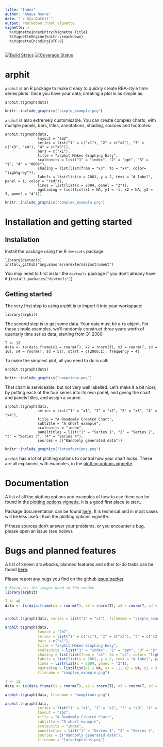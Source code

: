 ```yaml
---
title: "Index"
author: "Angus Moore"
date: "`r Sys.Date()`"
output: rmarkdown::html_vignette
vignette: >
  %\VignetteIndexEntry{Vignette Title}
  %\VignetteEngine{knitr::rmarkdown}
  %\VignetteEncoding{UTF-8}
---
```


[![Build Status](https://travis-ci.org/angusmoore/arphit.svg?branch=master)](https://travis-ci.org/angusmoore/arphit)
[![Coverage Status](https://coveralls.io/repos/github/angusmoore/arphit/badge.svg?branch=master)](https://coveralls.io/github/angusmoore/arphit?branch=master)

# arphit

`arphit` is an R package to make it easy to quickly create RBA-style time series plots. Once you have your data, creating a plot is as simple as:
```
arphit.tsgraph(data)
```
```r
knitr::include_graphics("simple_example.png")
```

`arphit` is also extremely customisable. You can create complex charts, with multiple panels, bars, titles, annotations, shading, sources and footnotes:
```
arphit.tsgraph(data,
               layout = "2b2",
               series = list("1" = c("x1"), "2" = c("x2"), "3" = c("x3", "x4"), "4" = c("x5")),
               bars = c("x1"),
               title = "arphit Makes Graphing Easy",
               scaleunits = list("1" = "index", "2" = "ppt", "3" = "$", "4" = "000s"),
               shading = list(list(from = "x3", to = "x4", color= "lightgrey")),
               labels = list(list(x = 2001, y = 2, text = "A label", panel = 1, color = "red")),
               lines = list(list(x = 2004, panel = "2")),
               bgshading = list(list(x1 = NA, y1 = -1, x2 = NA, y2 = 3, panel = "4")))
```
```r
knitr::include_graphics("complex_example.png")
```

# Installation and getting started

## Installation

Install the package using the R `devtools` package:
```
library(devtools)
install_github("angusmoore/varexternalinstrument")
```

You may need to first install the `devtools` package if you don't already have it (`install.packages("devtools")`).

## Getting started

The very first step to using arphit is to import it into your workspace:
```
library(arphit)
```

The second step is to get some data. Your data must be a `ts` object. For these simple examples, we'll randomly construct three years worth of quarterly time series data, starting from Q1 2000:
```
T <- 12
data <- ts(data.frame(x1 = rnorm(T), x2 = rnorm(T), x3 = rnorm(T, sd = 10), x4 = rnorm(T, sd = 5)), start = c(2000,1), frequency = 4)
```

To make the simplest plot, all you need to do is call:
```
arphit.tsgraph(data)
```
```r
knitr::include_graphics("nooptions.png")
```

That chart is serviceable, but not very well labelled. Let's make it a bit nicer, by putting each of the four series into its own panel, and giving the chart and panels titles, and assign a source.
```
arphit.tsgraph(data,
               series = list("1" = "x1", "2" = "x2", "3" = "x3", "4" = "x4"),
               title = "A Randomly Created Chart",
               subtitle = "A short example",
               scaleunits = "index",
               paneltitles = list("1" = "Series 1", "2" = "Series 2", "3" = "Series 3", "4" = "Series 4"),
               sources = c("Randomly generated data"))
```
```r
knitr::include_graphics("lotsofoptions.png")
```

`arphit` has a lot of plotting options to control how your chart looks. These are all explained, with examples, in the [plotting options vignette](plotting-options.html).

# Documentation

A list of all the plotting options and examples of how to use them can be found in the [plotting options vignette](plotting-options.html). It is a good first place to start.

Package documentation can be found [here](https://angusmoore.github.io/arphit/arphit.pdf). It is technical and in most cases will be less useful than the plotting options vignette.

If these sources don't answer your problems, or you encounter a bug, please open an issue (see below).

# Bugs and planned features

A list of known drawbacks, planned features and other to-do tasks can be found [here](todo.html).

Please report any bugs you find on the github [issue tracker](https://github.com/angusmoore/arphit/issues).


```r
# Build all the images used in the readme
library(arphit)

T <- 48
data <- ts(data.frame(x1 = rnorm(T), x2 = rnorm(T), x3 = rnorm(T, sd = 10), x4 = rnorm(T, sd = 5), x5 = rnorm(T, sd = 5)), start = c(2000,1), frequency = 12)


arphit.tsgraph(data, series = list("1" = "x1"), filename = "simple_example.png")

arphit.tsgraph(data,
               layout = "2b2",
               series = list("1" = c("x1"), "2" = c("x2"), "3" = c("x3", "x4"), "4" = c("x5")),
               bars = c("x1"),
               title = "arphit Makes Graphing Easy",
               scaleunits = list("1" = "index", "2" = "ppt", "3" = "$", "4" = "000s"),
               shading = list(list(from = "x3", to = "x4", color= "lightgrey")),
               labels = list(list(x = 2001, y = 2, text = "A label", panel = 1, color = "red")),
               lines = list(list(x = 2004, panel = "2")),
               bgshading = list(list(x1 = NA, y1 = -1, x2 = NA, y2 = 3, panel = "4")),
               filename = "complex_example.png")

T <- 12
data <- ts(data.frame(x1 = rnorm(T), x2 = rnorm(T), x3 = rnorm(T, sd = 10), x4 = rnorm(T, sd = 5)), start = c(2000,1), frequency = 4)

arphit.tsgraph(data, filename = "nooptions.png")

arphit.tsgraph(data,
               series = list("1" = "x1", "2" = "x2", "3" = "x3", "4" = "x4"),
               layout = "2b2",
               title = "A Randomly Created Chart",
               subtitle = "A short example",
               scaleunits = "index",
               paneltitles = list("1" = "Series 1", "2" = "Series 2", "3" = "Series 3", "4" = "Series 4"),
               sources = c("Randomly generated data"),
               filename = "lotsofoptions.png")
```
